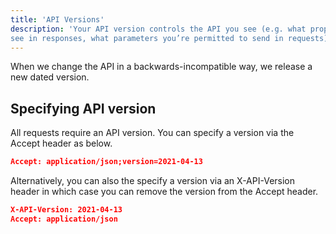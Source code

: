 ```yaml
---
title: 'API Versions'
description: 'Your API version controls the API you see (e.g. what properties you
see in responses, what parameters you’re permitted to send in requests).'
---
```


<Note>
  When we change the API in a backwards-incompatible way, we release a new dated version.
</Note>

## Specifying API version

All requests require an API version. You can specify a version via the Accept header as below.

```json
Accept: application/json;version=2021-04-13
```
Alternatively, you can also the specify a version via an X-API-Version header in which case you can remove the version from the Accept header.

```json
X-API-Version: 2021-04-13
Accept: application/json
```
